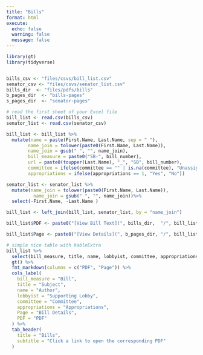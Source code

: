 ```yaml
---
title: "Bills"
format: html
execute:
  echo: false
  warning: false
  message: false
---
```



```r
library(gt)
library(tidyverse)


bills_csv <- "files/csvs/bill_list.csv"
senator_csv <- "files/csvs/senator_list.csv"
bills_dir  <- "files/pdfs/bills"
b_pages_dir  <- "bills-pages"
s_pages_dir  <- "senator-pages"

# read the first sheet of your Excel file
bill_list <- read.csv(bills_csv) 
senator_list <- read.csv(senator_csv)

bill_list <- bill_list %>%
  mutate(name = paste(First.Name, Last.Name, sep = " "),
        name_join = tolower(paste0(First.Name, Last.Name)),
        name_join = gsub(" ", "", name_join),
        bill_measure = paste0("SB-", bill_number),
        url = paste0(toupper(Last.Name), "_", "SB", bill_number),
        committee = ifelse(committee == "" | is.na(committee), "Unassigned", committee),
        appropriations = ifelse(appropriations == 1, "Yes", "No")) 

senator_list <- senator_list %>%
  mutate(name_join = tolower(paste0(First.Name, Last.Name)),
          name_join = gsub(" ", "", name_join))%>%
  select(-First.Name, -Last.Name )

bill_list <- left_join(bill_list, senator_list, by = "name_join")

bill_list$PDF <- paste0("[View Bill Text](", bills_dir,  "/", bill_list$url, ".pdf)")

bill_list$Page <- paste0("[View Details](", b_pages_dir, "/", bill_list$url, ".html)")

# simple nice table with kableExtra
bill_list %>%
  select(bill_measure, title, name, lobbyist, committee, appropriations, PDF, Page) %>% 
  gt() %>% 
  fmt_markdown(columns = c("PDF", "Page")) %>%
  cols_label(
    bill_measure = "Bill",
    title = "Subject",
    name = "Author",
    lobbyist = "Supporting Lobby",
    committee = "Committee",
    appropriations = "Appropriations",
    Page = "Bill Details",
    PDF = "PDF"
  ) %>%
  tab_header(
    title = "Bills",
    subtitle = "Click a link to open the corresponding PDF"
  )
```
